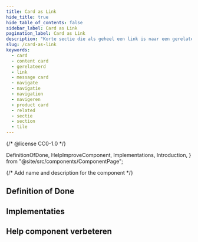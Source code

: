 ```yaml
---
title: Card as Link
hide_title: true
hide_table_of_contents: false
sidebar_label: Card as Link
pagination_label: Card as Link
description: "Korte sectie die als geheel een link is naar een gerelateerde pagina."
slug: /card-as-link
keywords:
  - card
  - content card
  - gerelateerd
  - link
  - message card
  - navigate
  - navigatie
  - navigation
  - navigeren
  - product card
  - related
  - sectie
  - section
  - tile
---
```


{/* @license CC0-1.0 */}

  DefinitionOfDone,
  HelpImproveComponent,
  Implementations,
  Introduction,
} from "@site/src/components/ComponentPage";

{/* Add name and description for the component */}


<Introduction component={component} headingLevel={1} description={description} />

## Definition of Done

<DefinitionOfDone component={component} headingLevel={3} />

## Implementaties

<Implementations component={component} headingLevel={3} />

## Help component verbeteren

<HelpImproveComponent component={component} headingLevel={3} />

